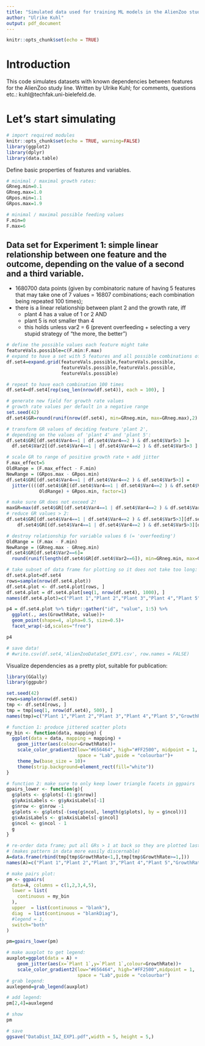 ```yaml
---
title: "Simulated data used for training ML models in the AlienZoo study series (IAZ, Experiment 1)"
author: "Ulrike Kuhl"
output: pdf_document
---
```


```r
knitr::opts_chunk$set(echo = TRUE)
```

# Introduction

This code simulates datasets with known dependencies between features for the AlienZoo study line.
Written by Ulrike Kuhl; for comments, questions etc.: kuhl@techfak.uni-bielefeld.de.

# Let's start simulating

```r
# import required modules
knitr::opts_chunk$set(echo = TRUE, warning=FALSE)
library(ggplot2)
library(dplyr)
library(data.table)

```
Define basic properties of features and variables.

```r
# minimal / maximal growth rates:
GRneg.min=0.1
GRneg.max=1.0
GRpos.min=1.1
GRpos.max=1.9

# minimal / maximal possible feeding values
F.min=0
F.max=6
```

## Data set for Experiment 1: simple linear relationship between one feature and the outcome, depending on the value of a second and a third variable.

* 1680700 data points (given by combinatoric nature of having 5 features that may take one of 7 values = 16807 combinations; each combination being repeated 100 times); 
* there is a linear relationship between plant 2 and the growth rate, iff
  + plant 4 has a value of 1 or 2 AND
  + plant 5 is not smaller than 4
  + this holds unless var2 = 6 (prevent overfeeding + selecting a very stupid strategy of "the more, the better")

```r

# define the possible values each feature might take
featureVals.possible=c(F.min:F.max)
# expand to have a set with 5 features and all possible combinations of features
df.set4=expand.grid(featureVals.possible,featureVals.possible,
                    featureVals.possible,featureVals.possible,
                    featureVals.possible)

# repeat to have each combination 100 times
df.set4=df.set4[rep(seq_len(nrow(df.set4)), each = 100), ]

# generate new field for growth rate values
# growth rate values per default in a negative range
set.seed(42)
df.set4$GR=round(runif(nrow(df.set4), min=GRneg.min, max=GRneg.max),2)

# transform GR values of deciding feature 'plant 2', 
# depending on the values of 'plant 4' and 'plant 5': 
df.set4$GR[(df.set4$Var4==1 | df.set4$Var4==2 ) & df.set4$Var5>3 ]=
  df.set4$Var2[(df.set4$Var4==1 | df.set4$Var4==2 ) & df.set4$Var5>3 ]

# scale GR to range of positive growth rate + add jitter
F.max_effect=5
OldRange = (F.max_effect - F.min)  
NewRange = (GRpos.max - GRpos.min)
df.set4$GR[(df.set4$Var4==1 | df.set4$Var4==2 ) & df.set4$Var5>3] = 
  jitter((((df.set4$GR[(df.set4$Var4==1 | df.set4$Var4==2 ) & df.set4$Var5>3] - F.min) * NewRange) / 
            OldRange) + GRpos.min, factor=1)

# make sure GR does not exceed 2!
maxGR=max(df.set4$GR[(df.set4$Var4==1 | df.set4$Var4==2 ) & df.set4$Var5>3])
# reduce GR values > 2:
df.set4$GR[(df.set4$Var4==1 | df.set4$Var4==2 ) & df.set4$Var5>3][df.set4$GR[(df.set4$Var4==1 | df.set4$Var4==2 ) & df.set4$Var5>3]>2]=
    df.set4$GR[(df.set4$Var4==1 | df.set4$Var4==2 ) & df.set4$Var5>3][df.set4$GR[(df.set4$Var4==1 | df.set4$Var4==2 ) & df.set4$Var5>3]>2]-(maxGR-2)

# destroy relationship for variable values 6 (= 'overfeeding')
OldRange = (F.max - F.min)
NewRange = (GRneg.max - GRneg.min)
df.set4$GR[df.set4$Var2==6]=
  round(runif(length(df.set4$GR[df.set4$Var2==6]), min=GRneg.min, max=GRneg.max),2)

# take subset of data frame for plotting so it does not take too long:
df.set4.plot=df.set4
rows=sample(nrow(df.set4.plot))
df.set4.plot <- df.set4.plot[rows, ]
df.set4.plot = df.set4.plot[seq(1, nrow(df.set4), 1000), ]
names(df.set4.plot)=c("Plant 1","Plant 2","Plant 3","Plant 4","Plant 5","GrowthRate")

p4 = df.set4.plot %>% tidyr::gather("id", "value", 1:5) %>% 
  ggplot(., aes(GrowthRate, value))+
  geom_point(shape=4, alpha=0.5, size=0.5)+
  facet_wrap(~id,scales="free")

p4

# save data!
# #write.csv(df.set4,'AlienZooDataSet_EXP1.csv', row.names = FALSE)

```

Visualize dependencies as a pretty plot, suitable for publication:

```r

library(GGally)
library(ggpubr)

set.seed(42)
rows=sample(nrow(df.set4))
tmp <- df.set4[rows, ]
tmp = tmp[seq(1, nrow(df.set4), 500), ]
names(tmp)=c("Plant 1","Plant 2","Plant 3","Plant 4","Plant 5","GrowthRate")

# function 1: produce jittered scatter plots
my_bin <- function(data, mapping) {
  ggplot(data = data, mapping = mapping) +
    geom_jitter(aes(colour=GrowthRate))+
    scale_color_gradient2(low="#656464", high="#FF2500", midpoint = 1,
                          space = "Lab",guide = "colourbar")+
    theme_bw(base_size = 10)+
    theme(strip.background=element_rect(fill="white"))
}

# function 2: make sure to only keep lower triangle facets in ggpairs
gpairs_lower <- function(g){
  g$plots <- g$plots[-(1:g$nrow)]
  g$yAxisLabels <- g$yAxisLabels[-1]
  g$nrow <- g$nrow -1
  g$plots <- g$plots[-(seq(g$ncol, length(g$plots), by = g$ncol))]
  g$xAxisLabels <- g$xAxisLabels[-g$ncol]
  g$ncol <- g$ncol - 1
  g
}

# re-order data frame; put all GRs > 1 at back so they are plotted last
# (makes pattern in data more easily discernable)
A=data.frame(rbind(tmp[tmp$GrowthRate<1,],tmp[tmp$GrowthRate>=1,]))
names(A)=c("Plant 1","Plant 2","Plant 3","Plant 4","Plant 5","GrowthRate")

# make pairs plot:
pm <- ggpairs(
  data=A, columns = c(1,2,3,4,5),
  lower = list(
    continuous = my_bin
  ),
  upper  = list(continuous = "blank"),
  diag  = list(continuous = "blankDiag"),
  #legend = 1,
  switch="both"
)

pm=gpairs_lower(pm)

# make auxplot to get legend:
auxplot=ggplot(data = A) +
    geom_jitter(aes(x=`Plant 1`,y=`Plant 1`,colour=GrowthRate))+
    scale_color_gradient2(low="#656464", high="#FF2500",midpoint = 1,
                          space = "Lab",guide = "colourbar")
# grab legend:
auxlegend=grab_legend(auxplot)

# add legend:
pm[2,4]=auxlegend

# show
pm

# save
ggsave("DataDist_IAZ_EXP1.pdf",width = 5, height = 5,)

```